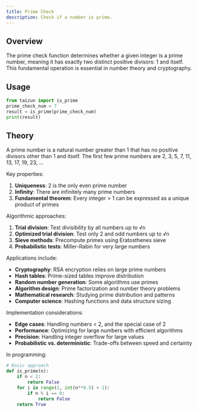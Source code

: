 ```yaml
---
title: Prime Check
description: Check if a number is prime.
---
```


## Overview

The prime check function determines whether a given integer is a prime number, meaning it has exactly two distinct positive divisors: 1 and itself. This fundamental operation is essential in number theory and cryptography.

## Usage

```python
from taizun import is_prime
prime_check_num = 7
result = is_prime(prime_check_num)
print(result)
```

## Theory

A prime number is a natural number greater than 1 that has no positive divisors other than 1 and itself. The first few prime numbers are 2, 3, 5, 7, 11, 13, 17, 19, 23, ...

Key properties:
1. **Uniqueness**: 2 is the only even prime number
2. **Infinity**: There are infinitely many prime numbers
3. **Fundamental theorem**: Every integer > 1 can be expressed as a unique product of primes

Algorithmic approaches:
1. **Trial division**: Test divisibility by all numbers up to √n
2. **Optimized trial division**: Test only 2 and odd numbers up to √n
3. **Sieve methods**: Precompute primes using Eratosthenes sieve
4. **Probabilistic tests**: Miller-Rabin for very large numbers

Applications include:
- **Cryptography**: RSA encryption relies on large prime numbers
- **Hash tables**: Prime-sized tables improve distribution
- **Random number generation**: Some algorithms use primes
- **Algorithm design**: Prime factorization and number theory problems
- **Mathematical research**: Studying prime distribution and patterns
- **Computer science**: Hashing functions and data structure sizing

Implementation considerations:
- **Edge cases**: Handling numbers < 2, and the special case of 2
- **Performance**: Optimizing for large numbers with efficient algorithms
- **Precision**: Handling integer overflow for large values
- **Probabilistic vs. deterministic**: Trade-offs between speed and certainty

In programming:
```python
# Basic approach
def is_prime(n):
    if n < 2:
        return False
    for i in range(2, int(n**0.5) + 1):
        if n % i == 0:
            return False
    return True
```
